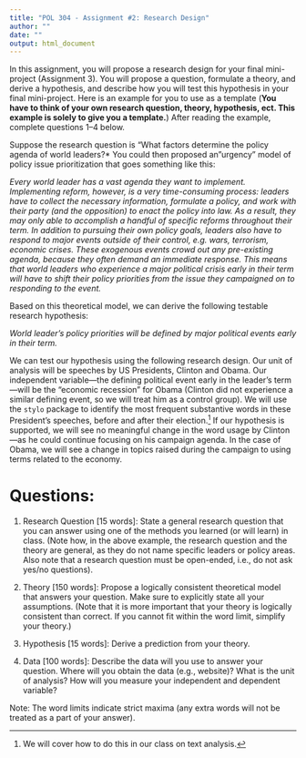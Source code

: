 ```yaml
---
title: "POL 304 - Assignment #2: Research Design"
author: ""
date: ""
output: html_document
---
```


In this assignment, you will propose a research design for your final mini-project (Assignment 3). You will propose a question, formulate a theory, and derive a hypothesis, and describe how you will test this hypothesis in your final mini-project. Here is an example for you to use as a template (**You have to think of your own research question, theory, hypothesis, ect. This example is solely to give you a template.**) After reading the example, complete questions 1--4 below.

Suppose the research question is "What factors determine the policy agenda of world leaders?* You could then proposed an "urgency" model of policy issue prioritization that goes something like this: 

*Every world leader has a vast agenda they want to implement. Implementing reform, however, is a very time-consuming process: leaders have to collect the necessary information, formulate a policy, and work with their party (and the opposition) to enact the policy into law. As a result, they may only able to accomplish a handful of specific reforms throughout their term.  In addition to pursuing their own policy goals, leaders also have to respond to major events outside of their control, e.g. wars, terrorism, economic crises. These exogenous events crowd out any pre-existing agenda, because they often demand an immediate response. This means that world leaders who experience a major political crisis early in their term will have to shift their policy priorities from the issue they campaigned on to responding to the event.* 

Based on this theoretical model,  we can derive the following testable research hypothesis:

*World leader's policy priorities will be defined by major political events early in their term.*

We can test our hypothesis using the following research design. Our unit of analysis will be speeches by US Presidents, Clinton and Obama. Our independent variable---the defining political event early in the leader's term---will be the "economic recession" for Obama (Clinton did not experience a similar defining event, so we will treat him as a control group). We will use the `stylo` package to identify the most frequent substantive words in these President's speeches, before and after their election.[^footnote1] If our hypothesis is supported, we will see no meaningful change in the word usage by Clinton---as he could continue focusing on his campaign agenda.  In the case of Obama, we will see a change in topics raised during the campaign to using terms related to the economy.

[^footnote1]: We will cover how to do this in our class on text analysis.

# Questions:

1. Research Question [15 words]: State a general research question that you can answer using one of the methods you learned (or will learn) in class. (Note how, in the above example, the research question and the theory are general, as they do not name specific leaders or policy areas.  Also note that a research question must be open-ended, i.e., do not ask yes/no questions).

2. Theory [150 words]: Propose a logically consistent theoretical model that answers your question. Make sure to explicitly state all your assumptions.  (Note that it is more important that your theory is logically consistent than correct.  If you cannot fit within the word limit, simplify your theory.) 

3. Hypothesis [15 words]: Derive a prediction from your theory.

4. Data [100 words]: Describe the data will you use to answer your question.  Where will you obtain the data (e.g., website)? What is the unit of analysis? How will you measure your independent and dependent variable?


Note: The word limits indicate strict maxima (any extra words will not be treated as a part of your answer). 
